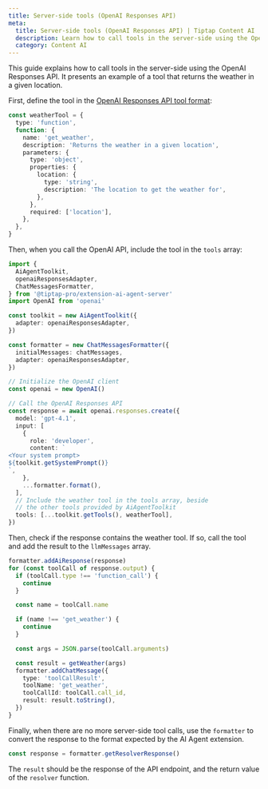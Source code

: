 ```yaml
---
title: Server-side tools (OpenAI Responses API)
meta:
  title: Server-side tools (OpenAI Responses API) | Tiptap Content AI
  description: Learn how to call tools in the server-side using the OpenAI Responses API.
  category: Content AI
---
```


This guide explains how to call tools in the server-side using the OpenAI Responses API. It presents an example of a tool that returns the weather in a given location.

First, define the tool in the [OpenAI Responses API tool format](https://platform.openai.com/docs/guides/function-calling?api-mode=responses#defining-functions):

```ts
const weatherTool = {
  type: 'function',
  function: {
    name: 'get_weather',
    description: 'Returns the weather in a given location',
    parameters: {
      type: 'object',
      properties: {
        location: {
          type: 'string',
          description: 'The location to get the weather for',
        },
      },
      required: ['location'],
    },
  },
}
```

Then, when you call the OpenAI API, include the tool in the `tools` array:

```ts
import {
  AiAgentToolkit,
  openaiResponsesAdapter,
  ChatMessagesFormatter,
} from '@tiptap-pro/extension-ai-agent-server'
import OpenAI from 'openai'

const toolkit = new AiAgentToolkit({
  adapter: openaiResponsesAdapter,
})

const formatter = new ChatMessagesFormatter({
  initialMessages: chatMessages,
  adapter: openaiResponsesAdapter,
})

// Initialize the OpenAI client
const openai = new OpenAI()

// Call the OpenAI Responses API
const response = await openai.responses.create({
  model: 'gpt-4.1',
  input: [
    {
      role: 'developer',
      content: `
<Your system prompt>
${toolkit.getSystemPrompt()}
`,
    },
    ...formatter.format(),
  ],
  // Include the weather tool in the tools array, beside
  // the other tools provided by AiAgentToolkit
  tools: [...toolkit.getTools(), weatherTool],
})
```

Then, check if the response contains the weather tool. If so, call the tool and add the result to the `llmMessages` array.

```ts
formatter.addAiResponse(response)
for (const toolCall of response.output) {
  if (toolCall.type !== 'function_call') {
    continue
  }

  const name = toolCall.name

  if (name !== 'get_weather') {
    continue
  }

  const args = JSON.parse(toolCall.arguments)

  const result = getWeather(args)
  formatter.addChatMessage({
    type: 'toolCallResult',
    toolName: 'get_weather',
    toolCallId: toolCall.call_id,
    result: result.toString(),
  })
}
```

Finally, when there are no more server-side tool calls, use the `formatter` to convert the response to the format expected by the AI Agent extension.

```ts
const response = formatter.getResolverResponse()
```

The `result` should be the response of the API endpoint, and the return value of the `resolver` function.
